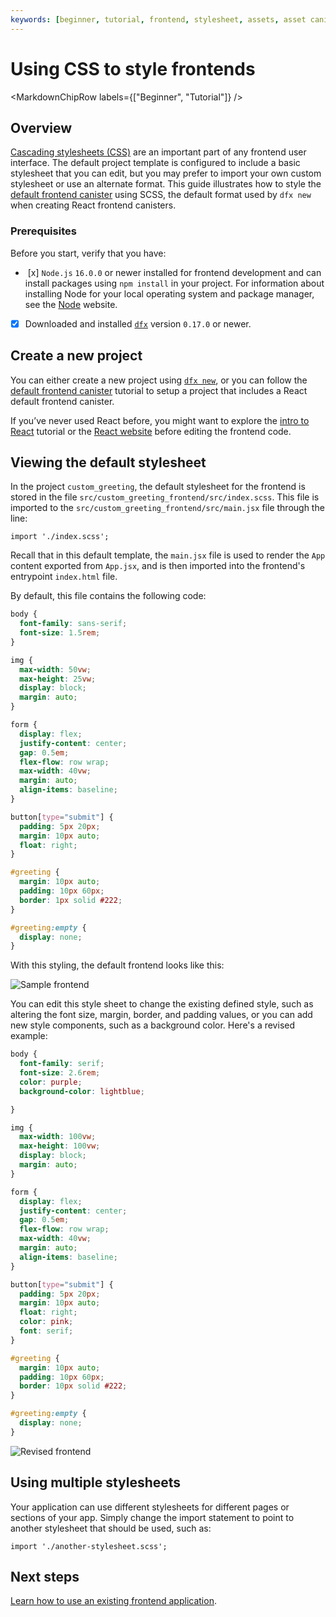 ```yaml
---
keywords: [beginner, tutorial, frontend, stylesheet, assets, asset canister, style, css]
---
```



# Using CSS to style frontends

<MarkdownChipRow labels={["Beginner", "Tutorial"]} />

## Overview

[Cascading stylesheets (CSS)](https://www.w3schools.com/css/default.asp) are an important part of any frontend user interface. The default project template is configured to include a basic stylesheet that you can edit, but you may prefer to import your own custom stylesheet or use an alternate format. This guide illustrates how to style the [default frontend canister](default-frontend.mdx) using SCSS, the default format used by `dfx new` when creating React frontend <GlossaryTooltip>canisters</GlossaryTooltip>.

### Prerequisites

Before you start, verify that you have:

-  [x] `Node.js` `16.0.0` or newer installed for frontend development and can install packages using `npm install` in your project. For information about installing Node for your local operating system and package manager, see the [Node](https://nodejs.org/en/) website.

- [x] Downloaded and installed [`dfx`](https://github.com/dfinity/sdk/releases/latest) version `0.17.0` or newer.

## Create a new project

You can either create a new project using [`dfx new`](/docs/current/developer-docs/developer-tools/cli-tools/cli-reference/dfx-new/), or you can follow the [default frontend canister](default-frontend.mdx) tutorial to setup a project that includes a React default frontend canister.

If you’ve never used React before, you might want to explore the [intro to React](https://reactjs.org/tutorial/tutorial.html) tutorial or the [React website](https://reactjs.org/) before editing the frontend code.

## Viewing the default stylesheet

In the project `custom_greeting`, the default stylesheet for the frontend is stored in the file `src/custom_greeting_frontend/src/index.scss`. This file is imported to the `src/custom_greeting_frontend/src/main.jsx` file through the line:

```
import './index.scss';
```

Recall that in this default template, the `main.jsx` file is used to render the `App` content exported from `App.jsx`, and is then imported into the frontend's entrypoint `index.html` file.

By default, this file contains the following code:

```css
body {
  font-family: sans-serif;
  font-size: 1.5rem;
}

img {
  max-width: 50vw;
  max-height: 25vw;
  display: block;
  margin: auto;
}

form {
  display: flex;
  justify-content: center;
  gap: 0.5em;
  flex-flow: row wrap;
  max-width: 40vw;
  margin: auto;
  align-items: baseline;
}

button[type="submit"] {
  padding: 5px 20px;
  margin: 10px auto;
  float: right;
}

#greeting {
  margin: 10px auto;
  padding: 10px 60px;
  border: 1px solid #222;
}

#greeting:empty {
  display: none;
}
```

With this styling, the default frontend looks like this:

![Sample frontend](_attachments/react-greeting.png)

You can edit this style sheet to change the existing defined style, such as altering the font size, margin, border, and padding values, or you can add new style components, such as a background color. Here's a revised example:

```css
body {
  font-family: serif;
  font-size: 2.6rem;
  color: purple;
  background-color: lightblue;

}

img {
  max-width: 100vw;
  max-height: 100vw;
  display: block;
  margin: auto;
}

form {
  display: flex;
  justify-content: center;
  gap: 0.5em;
  flex-flow: row wrap;
  max-width: 40vw;
  margin: auto;
  align-items: baseline;
}

button[type="submit"] {
  padding: 5px 20px;
  margin: 10px auto;
  float: right;
  color: pink;
  font: serif;
}

#greeting {
  margin: 10px auto;
  padding: 10px 60px;
  border: 10px solid #222;
}

#greeting:empty {
  display: none;
}
```

![Revised frontend](_attachments/revised-css.png)

## Using multiple stylesheets

Your application can use different stylesheets for different pages or sections of your app. Simply change the import statement to point to another stylesheet that should be used, such as:

```
import './another-stylesheet.scss';
```

## Next steps

[Learn how to use an existing frontend application](existing-frontend.mdx).